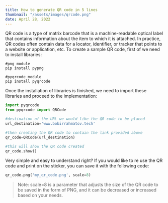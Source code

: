 ```yaml
---
title: How to generate QR code in 5 lines
thumbnail: "/assets/images/qrcode.png"
date: April 28, 2022
---
```


QR code is a type of matrix barcode that is a machine-readable optical label that contains information about the item to which it is attached. In practice, QR codes often contain data for a locator, identifier, or tracker that points to a website or application, etc. To create a sample QR code, first of we need to install libraries:

```shell
#png module
pip install pypng

#pyqrcode module
pip install pyqrcode
```

Once the installation of libraries is finished, we need to import these libraries and proceed to the implementation:

```python
import pyqrcode
from pyqrcode import QRCode

#destination of the URL we would like the QR code to be placed
url_destination='www.bobirrahmatov.tech'

#then creating the QR code to contain the link provided above
qr_code=QRCode(url_destination)

#this will show the QR code created
qr_code.show()
```

Very simple and easy to understand right? If you would like to re use the QR code and print on the sticker, you can save it with the following code:

```python
qr_code.png('my_qr_code.png', scale=8)
```

> Note: scale=8 is a parameter that adjusts the size of the QR code to be saved in the form of PNG, and it can be decreased or increased based on your needs.
